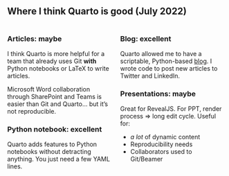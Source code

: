 ## Where I think Quarto is good (July 2022)

:::: {.columns}
::: {.column}

### Articles: maybe

I think Quarto is more helpful for a team that already uses Git **with** Python notebooks or LaTeX to write articles. 

Microsoft Word collaboration through SharePoint and Teams is easier than Git and Quarto... but it's not reproducible.

### Python notebook: excellent

Quarto adds features to Python notebooks without detracting anything. You just need a few YAML lines.
:::

::: {.column}

### Blog: excellent

Quarto allowed me to have a scriptable, Python-based [blog](https://www.meyerperin.com). I wrote code to post new articles to Twitter and LinkedIn.

### Presentations: maybe

Great for RevealJS. For PPT, render process => long edit cycle. Useful for:

- *a lot* of dynamic content
- Reproducibility needs
- Collaborators used to Git/Beamer 

:::
::::
